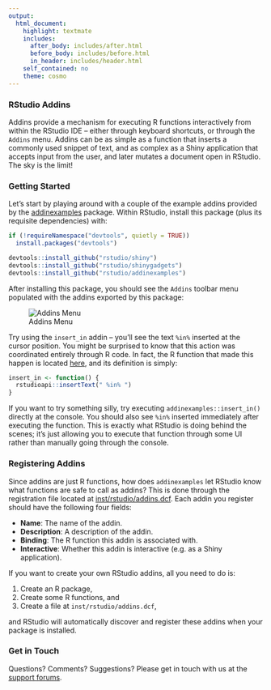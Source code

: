 ```yaml
---
output:
  html_document:
    highlight: textmate
    includes:
      after_body: includes/after.html
      before_body: includes/before.html
      in_header: includes/header.html
    self_contained: no
    theme: cosmo
---
```


### RStudio Addins

<!-- ![RStudio Addins](img/addins-logo.png) -->

Addins provide a mechanism for executing R functions interactively from within 
the RStudio IDE -- either through keyboard shortcuts, or through the `Addins` 
menu. Addins can be as simple as a function that inserts a commonly used snippet
of text, and as complex as a Shiny application that accepts input from the user,
and later mutates a document open in RStudio. The sky is the limit!

### Getting Started

Let's start by playing around with a couple of the example addins provided
by the [addinexamples](https://github.com/rstudio/addinexamples) package.
Within RStudio, install this package (plus its requisite dependencies) with:

<!-- TODO: Replace this with just 'install.packages()' once 'shinygadgets' -->
<!-- is on CRAN -->

```r
if (!requireNamespace("devtools", quietly = TRUE))
  install.packages("devtools")

devtools::install_github("rstudio/shiny")
devtools::install_github("rstudio/shinygadgets")
devtools::install_github("rstudio/addinexamples")
```

After installing this package, you should see the `Addins` toolbar menu
populated with the addins exported by this package:

![Addins Menu](images/addins-menu.png)

Try using the `insert_in` addin -- you'll see the text ` %in% ` inserted
at the cursor position. You might be surprised to know that this action
was coordinated entirely through R code. In fact, the R function that
made this happen is located [here](https://github.com/rstudio/addinexamples/blob/master/R/insert-in.R),
and its definition is simply:

```r
insert_in <- function() {
  rstudioapi::insertText(" %in% ")
}
```

If you want to try something silly, try executing `addinexamples::insert_in()`
directly at the console. You should also see ` %in% ` inserted immediately after
executing the function. This is exactly what RStudio is doing behind the scenes;
it's just allowing you to execute that function through some UI rather than
manually going through the console.

<!-- TODO: Find and Replace demo? -->

### Registering Addins

Since addins are just R functions, how does `addinexamples` let RStudio know
what functions are safe to call as addins? This is done through the registration
file located at [inst/rstudio/addins.dcf](https://github.com/rstudio/addinexamples/blob/master/inst/rstudio/addins.dcf).
Each addin you register should have the following four fields:

- **Name**: The name of the addin.
- **Description**: A description of the addin.
- **Binding**: The R function this addin is associated with.
- **Interactive**: Whether this addin is interactive (e.g. as a Shiny application).

If you want to create your own RStudio addins, all you need to do is:

1. Create an R package,
2. Create some R functions, and
3. Create a file at `inst/rstudio/addins.dcf`,

and RStudio will automatically discover and register these addins when your package
is installed.

### Get in Touch

Questions? Comments? Suggestions? Please get in touch with us at the
[support forums](http://support.rstudio.com/).